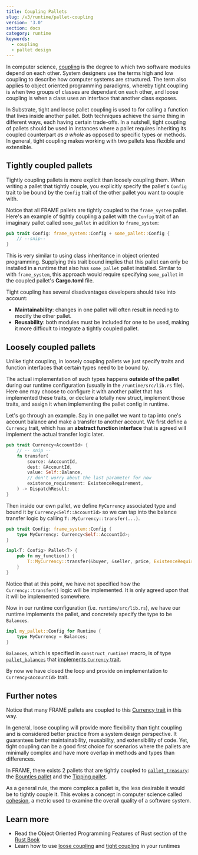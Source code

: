 ```yaml
---
title: Coupling Pallets
slug: /v3/runtime/pallet-coupling
version: '3.0'
section: docs
category: runtime
keywords:
  - coupling
  - pallet design
---
```


In computer science, [coupling](<https://en.wikipedia.org/wiki/Coupling_(computer_programming)>)
is the degree to which two software modules depend on each other. System designers use the terms high and low coupling to
describe how computer systems are structured. The term also applies to object oriented programming paradigms, whereby tight
coupling is when two groups of classes are dependant on each other, and loose coupling is when a class uses an interface that
another class exposes.

In Substrate, tight and loose pallet coupling is used to for calling a function that lives inside another pallet.
Both techniques achieve the same thing in different ways, each having certain trade-offs. In a nutshell,
tight coupling of pallets should be used in instances where a pallet requires inheriting its coupled counterpart
_as a whole_ as opposed to specific types or methods. In general, tight coupling makes working with two pallets less
flexible and extensible.

## Tightly coupled pallets

Tightly coupling pallets is more explicit than loosely coupling them. When writing a pallet that
tightly couple, you explicitly specify the pallet's `Config` trait to be bound by the `Config` trait
of the other pallet you want to couple with.

Notice that all FRAME pallets are tightly coupled to the `frame_system` pallet. Here's an example
of tightly coupling a pallet with the `Config` trait of an imaginary pallet called `some_pallet`
in addition to `frame_system`:

```rust
pub trait Config: frame_system::Config + some_pallet::Config {
    // --snip--
}
```

This is very similar to using class inheritance in object oriented programming.
Supplying this trait bound implies that this pallet can only be installed in a runtime that also
has `some_pallet` pallet installed. Similar to with `frame_system`, this approach would require
specifying `some_pallet` in the coupled pallet's **Cargo.toml** file.

Tight coupling has several disadvantages developers should take into account:

- **Maintainability**: changes in one pallet will often result in needing to modify the other pallet.
- **Reusability**: both modules must be included for one to be used, making it more difficult to
  integrate a tightly coupled pallet.

## Loosely coupled pallets

Unlike tight coupling, in loosely coupling pallets we just specify traits and function interfaces that
certain types need to be bound by.

The actual implementation of such types happens **outside of the pallet** during our runtime configuration
(usually in the `/runtime/src/lib.rs` file). Here one may choose to configure it with
another pallet that has implemented these traits, or declare a totally new struct,
implement those traits, and assign it when implementing the pallet config in runtime.

Let's go through an example. Say in one pallet we want to tap into one's account balance and
make a transfer to another account. We first define a `Currency` trait, which has an **abstract
function interface** that is agreed will implement the actual transfer logic later.

```rust
pub trait Currency<AccountId> {
    // -- snip --
    fn transfer(
        source: &AccountId,
        dest: &AccountId,
        value: Self::Balance,
        // don't worry about the last parameter for now
        existence_requirement: ExistenceRequirement,
    ) -> DispatchResult;
}
```

Then inside our own pallet, we define `MyCurrency` associated type and bound it by
`Currency<Self::AccountId>` so we can tap into the balance transfer logic by calling
`T::MyCurrency::transfer(...)`.

```rust
pub trait Config: frame_system::Config {
    type MyCurrency: Currency<Self::AccountId>;
}

impl<T: Config> Pallet<T> {
    pub fn my_function() {
        T::MyCurrency::transfer(&buyer, &seller, price, ExistenceRequirement::KeepAlive)?;
    }
}
```

Notice that at this point, we have not specified how the `Currency::transfer()` logic will be implemented.
It is only agreed upon that it will be implemented somewhere.

Now in our runtime configuration (i.e. `runtime/src/lib.rs`), we have our runtime implements the
pallet, and concretely specify the type to be `Balances`.

```rust
impl my_pallet::Config for Runtime {
    type MyCurrency = Balances;
}
```

`Balances`, which is specified in `construct_runtime!` macro, is of type
[`pallet_balances`](/rustdocs/latest/pallet_balances/index.html)
that [implements `Currency` trait](/rustdocs/latest/pallet_balances/index.html#implementations-1).

By now we have closed the loop and provide on implementation to `Currency<AccountId>` trait.

## Further notes

Notice that many FRAME pallets are coupled to this
[Currency trait](/rustdocs/latest/frame_support/traits/tokens/currency/trait.Currency.html)
in this way.

In general, loose coupling will provide more flexibility than tight coupling and is considered
better practice from a system design perspective. It guarantees better maintainability, reusability,
and extensibility of code. Yet, tight coupling can be a good first choice for scenarios where
the pallets are minimally complex and have more overlap in methods and types than differences.

In FRAME, there exists 2 pallets that are tightly coupled to
[`pallet_treasury`](https://github.com/paritytech/substrate/tree/master/frame/treasury): the
[Bounties pallet](https://github.com/paritytech/substrate/tree/master/frame/bounties) and the
[Tipping pallet](https://github.com/paritytech/substrate/tree/master/frame/tips).

As a general rule, the more complex a pallet is, the less desirable it would be to tightly couple
it. This evokes a concept in computer science called [cohesion](<https://en.wikipedia.org/wiki/Cohesion_(computer_science)>),
a metric used to examine the overall quality of a software system.

## Learn more

- Read the Object Oriented Programming Features of Rust section of
  the [Rust Book](https://doc.rust-lang.org/book/ch17-00-oop.html)
- Learn how to use [loose coupling](/how-to-guides/v3/pallet-design/tight-coupling/) and
  [tight coupling](/how-to-guides/v3/pallet-design/loose-coupling/) in your runtimes
